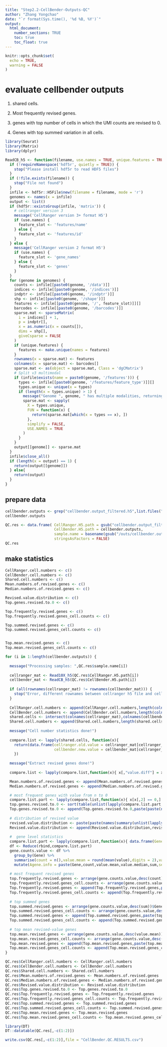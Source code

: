 ```yaml
---
title: "Step2.2-CellBender-Outputs-QC"
author: "Zhang Yongchao"
date: "`r format(Sys.time(), '%d %B, %Y')`"
output: 
  html_document:
    number_sections: TRUE
    toc: true
    toc_float: true
---
```


```r
knitr::opts_chunk$set(
  echo = TRUE,
  warning = FALSE
)
```

# evaluate cellbender outputs

1. shared cells.

2. Most frequently revised genes.

3. genes with top number of cells in which the UMI counts are revised to 0.

4. Genes with top summed variation in all cells.

```r
library(Seurat)
library(Matrix)
library(dplyr)

ReadCB_h5 <- function(filename, use.names = TRUE, unique.features = TRUE) {
  if (!requireNamespace('hdf5r', quietly = TRUE)) {
    stop("Please install hdf5r to read HDF5 files")
  }
  if (!file.exists(filename)) {
    stop("File not found")
  }
  infile <- hdf5r::H5File$new(filename = filename, mode = 'r')
  genomes <- names(x = infile)
  output <- list()
  if (hdf5r::existsGroup(infile, 'matrix')) {
    # cellranger version 3
    message('CellRanger version 3+ format H5')
    if (use.names) {
      feature_slot <- 'features/name'
    } else {
      feature_slot <- 'features/id'
    }
  } else {
    message('CellRanger version 2 format H5')
    if (use.names) {
      feature_slot <- 'gene_names'
    } else {
      feature_slot <- 'genes'
    }
  }
  for (genome in genomes) {
    counts <- infile[[paste0(genome, '/data')]]
    indices <- infile[[paste0(genome, '/indices')]]
    indptr <- infile[[paste0(genome, '/indptr')]]
    shp <- infile[[paste0(genome, '/shape')]]
    features <- infile[[paste0(genome, '/', feature_slot)]][]
    barcodes <- infile[[paste0(genome, '/barcodes')]]
    sparse.mat <- sparseMatrix(
      i = indices[] + 1,
      p = indptr[],
      x = as.numeric(x = counts[]),
      dims = shp[],
      giveCsparse = FALSE
    )
    if (unique.features) {
      features <- make.unique(names = features)
    }
    rownames(x = sparse.mat) <- features
    colnames(x = sparse.mat) <- barcodes[]
    sparse.mat <- as(object = sparse.mat, Class = 'dgCMatrix')
    # Split v3 multimodal
    if (infile$exists(name = paste0(genome, '/features'))) {
      types <- infile[[paste0(genome, '/features/feature_type')]][]
      types.unique <- unique(x = types)
      if (length(x = types.unique) > 1) {
        message("Genome ", genome, " has multiple modalities, returning a list of matrices for this genome")
        sparse.mat <- sapply(
          X = types.unique,
          FUN = function(x) {
            return(sparse.mat[which(x = types == x), ])
          },
          simplify = FALSE,
          USE.NAMES = TRUE
        )
      }
    }
    output[[genome]] <- sparse.mat
  }
  infile$close_all()
  if (length(x = output) == 1) {
    return(output[[genome]])
  } else{
    return(output)
  }
}
```

## prepare data

```r
cellbender.outputs <- grep("cellbender.output_filtered.h5",list.files("/home/xilab/qiannn/scRNA_Mouse/Cellranger-Outputs",recursive = TRUE,full.names = TRUE),value = TRUE)
cellbender.outputs
```

```r
QC.res <- data.frame( CellRanger.H5.path = gsub("cellbender.output_filtered.h5","filtered_feature_bc_matrix.h5",cellbender.outputs),
                      CellBender.H5.path = cellbender.outputs,
                      sample.name = basename(gsub("/outs/cellbender.output_filtered.h5","",cellbender.outputs)),
                      stringsAsFactors = FALSE)
QC.res
```

## make statistics

```r
CellRanger.cell.numbers <- c()
CellBender.cell.numbers <- c()
Shared.cell.numbers <- c()
Mean.numbers.of.revised.genes <- c()
Median.numbers.of.revised.genes <- c()

Revised.value.distribution <- c()
Top.genes.revised.to.0 <- c()

Top.frequently.revised.genes <- c()
Top.frequently.revised.genes_cell.counts <- c()

Top.summed.revised.genes <- c()
Top.summed.revised.genes_cell.counts <- c()


Top.mean.revised.genes <- c()
Top.mean.revised.genes_cell.counts <- c()

for (i in 1:length(cellbender.outputs)) {
  
  message("Processing samples: ",QC.res$sample.name[i])
  
  cellranger_mat <- Read10X_h5(QC.res$CellRanger.H5.path[i])
  cellbender_mat <- ReadCB_h5(QC.res$CellBender.H5.path[i])
  
  if (all(rownames(cellranger_mat) != rownames(cellbender_mat))) {
    stop("Error, different rownames between cellranger h5 file and cellbender h5 file!")
  }
  
  CellRanger.cell.numbers <- append(CellRanger.cell.numbers,length(colnames(cellranger_mat)))
  CellBender.cell.numbers <- append(CellBender.cell.numbers,length(colnames(cellranger_mat)))
  shared.cells <- intersect(colnames(cellranger_mat),colnames(cellbender_mat))
  Shared.cell.numbers <- append(Shared.cell.numbers,length(shared.cells))
  
  message("Cell number statistics done!")
  
  compare.list <- lapply(shared.cells, function(x){
    return(data.frame(cellranger.old.value = cellranger_mat[cellranger_mat[,x] != cellbender_mat[,x] ,x],
                      cellbender.new.value = cellbender_mat[cellranger_mat[,x] != cellbender_mat[,x] ,x]))
    })
  
  message("Extract revised genes done!")
  
  compare.list <- lapply(compare.list,function(x){ x[,"value.diff"] = x[,1] - x[,2]; return(x) })

  Mean.numbers.of.revised.genes <- append(Mean.numbers.of.revised.genes,round(mean(unlist(lapply(compare.list, function(x){nrow(x)}))),digits = 0))
  Median.numbers.of.revised.genes <- append(Median.numbers.of.revised.genes,round(median(unlist(lapply(compare.list, function(x){nrow(x)}))),digits = 0))

  # most frequent genes with value from n to 0
  compare.list.part <- lapply(compare.list,function(x){ x[x[,2] == 0,] })
  top.genes.revised.to.0 <- sort(table(unlist(lapply(compare.list.part, function(x){rownames(x)}))),decreasing = TRUE)[1:30]
  Top.genes.revised.to.0 <- append(Top.genes.revised.to.0,paste(paste(names(top.genes.revised.to.0),unname(top.genes.revised.to.0),sep = ":"),collapse = "; "))
  
  # distribution of revised value 
  revised.value.distribution <- paste(paste(names(summary(unlist(lapply(compare.list,function(x){ x[,3] })))),round(unname(summary(unlist(lapply(compare.list,function(x){ x[,3] })))),digits = 3),sep = ":"),collapse = "; ")
  Revised.value.distribution <- append(Revised.value.distribution,revised.value.distribution) 
  
  #  gene level statistics
  compare.list.part <- lapply(compare.list,function(x){ data.frame(Gene = rownames(x),value = x[,3])} )
  df <- Reduce(rbind,compare.list.part)
  gene.counts.value <- df %>%
    group_by(Gene) %>%
    summarise(count = n(),value.mean = round(mean(value),digits = 2),value.median = median(value),sum = sum(value)) %>%
    mutate(Agene.info = paste(Gene,count,value.mean,value.median,sum,sep = ":"))
  
  # most frequent revised genes
  top.frequently.revised.genes <- arrange(gene.counts.value,desc(count))$Gene[1:30]
  top.frequently.revised.genes_cell.counts <- arrange(gene.counts.value,desc(count))$count[1:30]
  Top.frequently.revised.genes <- append(Top.frequently.revised.genes,paste(top.frequently.revised.genes,collapse = "; "))
  Top.frequently.revised.genes_cell.counts <- append(Top.frequently.revised.genes_cell.counts,paste(top.frequently.revised.genes_cell.counts,collapse = "; "))
  
  # top summed genes
  top.summed.revised.genes <- arrange(gene.counts.value,desc(sum))$Gene[1:30]
  top.summed.revised.genes_cell.counts <- arrange(gene.counts.value,desc(sum))$sum[1:30]
  Top.summed.revised.genes <- append(Top.summed.revised.genes,paste(top.summed.revised.genes,collapse = "; "))
  Top.summed.revised.genes_cell.counts <- append(Top.summed.revised.genes_cell.counts,paste(top.summed.revised.genes_cell.counts,collapse = "; "))
  
  # top mean revised-value genes
  top.mean.revised.genes <- arrange(gene.counts.value,desc(value.mean))$Gene[1:30]
  top.mean.revised.genes_cell.counts <- arrange(gene.counts.value,desc(value.mean))$value.mean[1:30]
  Top.mean.revised.genes <- append(Top.mean.revised.genes,paste(top.mean.revised.genes,collapse = "; "))
  Top.mean.revised.genes_cell.counts <- append(Top.mean.revised.genes_cell.counts,paste(top.mean.revised.genes_cell.counts,collapse = "; "))
}

QC.res$CellRanger.cell.numbers <- CellRanger.cell.numbers
QC.res$CellBender.cell.numbers <- CellBender.cell.numbers
QC.res$Shared.cell.numbers <- Shared.cell.numbers
QC.res$Mean.numbers.of.revised.genes <- Mean.numbers.of.revised.genes
QC.res$Median.numbers.of.revised.genes <- Median.numbers.of.revised.genes
QC.res$Revised.value.distribution <- Revised.value.distribution
QC.res$Top.genes.revised.to.0 <- Top.genes.revised.to.0
QC.res$Top.frequently.revised.genes <- Top.frequently.revised.genes
QC.res$Top.frequently.revised.genes_cell.counts <- Top.frequently.revised.genes_cell.counts
QC.res$Top.summed.revised.genes <- Top.summed.revised.genes
QC.res$Top.summed.revised.genes_cell.counts <- Top.summed.revised.genes_cell.counts
QC.res$Top.mean.revised.genes <- Top.mean.revised.genes
QC.res$Top.mean.revised.genes_cell.counts <- Top.mean.revised.genes_cell.counts

```

```r
library(DT)
DT::datatable(QC.res[,-c(1:2)])
```

```r
write.csv(QC.res[,-c(1:2)],file = "CellBender.QC.RESULTS.csv")
```












